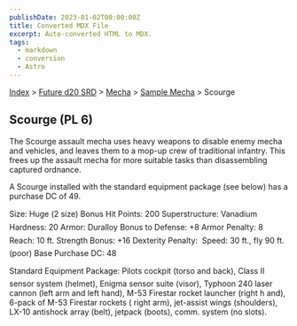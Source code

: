 ```yaml
---
publishDate: 2023-01-02T00:00:00Z
title: Converted MDX File
excerpt: Auto-converted HTML to MDX.
tags:
  - markdown
  - conversion
  - Astro
---
```






[Index](-index) > [Future d20 SRD](future-d20-srd-index) > [Mecha](future-d20-srd-mecha-index) > [Sample Mecha](future-d20-srd-mecha-sample-mecha-index) > Scourge




## Scourge (PL 6)


The Scourge assault mecha uses heavy weapons to disable enemy mecha and vehicles, and leaves them to a mop-up crew of traditional infantry. This frees up the assault mecha for more suitable tasks than disassembling captured ordnance.


A Scourge installed with the standard equipment package (see below) has a purchase DC of 49.



Size: Huge (2 size)
Bonus Hit Points: 200
Superstructure: Vanadium
Hardness: 20
Armor: Duralloy
Bonus to Defense: +8
Armor Penalty: 8
Reach: 10 ft.
Strength Bonus: +16
Dexterity Penalty: 
Speed: 30 ft., fly 90 ft. (poor)
Base Purchase DC: 48


Standard Equipment Package: Pilots cockpit (torso and back), Class II sensor system (helmet), Enigma sensor suite (visor), Typhoon 240 laser cannon (left arm and left hand), M-53 Firestar rocket launcher (right h and), 6-pack of M-53 Firestar rockets ( right arm), jet-assist wings (shoulders), LX-10 antishock array (belt), jetpack (boots), comm. system (no slots).



